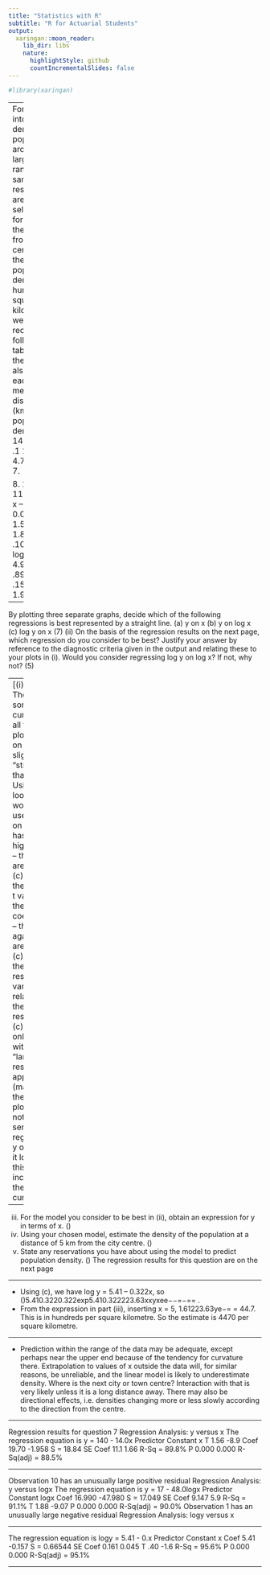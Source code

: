 ```yaml
---
title: "Statistics with R"
subtitle: "R for Actuarial Students"
output:
  xaringan::moon_reader:
    lib_dir: libs
    nature:
      highlightStyle: github
      countIncrementalSlides: false
---
```


```r

#library(xaringan)
```

---
For a study into the density of population around a large city, a random sample of 10
residential areas was selected, and for each area the distance from the city centre and
the population density in hundreds per square kilometre were recorded. The following
table shows the data and also the log of each measurement.
distance, x (km) population density, y
0.4
149
1.0
141
.1
10
4.5
46
4.7
7
6.5
40
7.

8.
15
9.7
7
11.7
5
(i)
log x
–0.916
0.000
1.11
1.504
1.548
1.87
1.988
.104
.7
.460
log y
5.004
4.949
4.65
.89
4.77
.689
.15
.708
1.946
1.609

---

By plotting three separate graphs, decide which of the following regressions is
best represented by a straight line.
(a)
y on x
(b) y on log x
(c) log y on x
(7)
(ii) On the basis of the regression results on the next page, which regression do
you consider to be best? Justify your answer by reference to the diagnostic
criteria given in the output and relating these to your plots in (i). Would you
consider regressing log y on log x? If not, why not?
(5)


---
[(i)]
* There is some curvature in all these plots; log y on x is slightly "straighter" than y on x. Using log x looks worst. So use log y on x.
*  (c) has the highest R2 – though all are good.
(c) also has the highest t values for the coefficients – though again all are good.
(c) also has the lowest residual variance relative to the mean response.
(c) is the only one without a "large" residual.
(c) appeared (marginally) the best plot.
It does not seem sensible to regress log y on log x; it looks as if this would increase the curvature.

---

(iii) For the model you consider to be best in (ii), obtain an expression for y in
terms of x.
()
(iv) Using your chosen model, estimate the density of the population at a distance
of 5 km from the city centre.
()
(v) State any reservations you have about using the model to predict population
density.
()
The regression results for this question are on the next page

---

* Using (c), we have log y = 5.41 – 0.322x, so
()5.410.3220.322exp5.410.322223.63xxyxee−−=−== .
*  From the expression in part (iii), inserting x = 5, 1.61223.63ye−= = 44.7. This is in hundreds per square kilometre. So the estimate is 4470 per square kilometre.


---

* Prediction within the range of the data may be adequate, except perhaps near the upper end because of the tendency for curvature there. Extrapolation to values of x outside the data will, for similar reasons, be unreliable, and the linear model is likely to underestimate density. Where is the next city or town centre? Interaction with that is very likely unless it is a long distance away. There may also be directional effects, i.e. densities changing more or less slowly according to the direction from the centre.
 
 

---

Regression results for question 7
Regression Analysis: y versus x
The regression equation is y = 140 - 14.0x
Predictor
Constant
x T
1.56
-8.9
Coef
19.70
-1.958
S = 18.84
SE Coef
11.1
1.66
R-Sq = 89.8%
P
0.000
0.000
R-Sq(adj) = 88.5%

---

Observation 10 has an unusually large positive residual
Regression Analysis: y versus logx
The regression equation is y = 17 - 48.0logx
Predictor
Constant
logx
Coef
16.990
-47.980
S = 17.049
SE Coef
9.147
5.9
R-Sq = 91.1%
T
1.88
-9.07
P
0.000
0.000
R-Sq(adj) = 90.0%
Observation 1 has an unusually large negative residual
Regression Analysis: logy versus x

---

The regression equation is logy = 5.41 - 0.x
Predictor
Constant
x
Coef
5.41
-0.157
S = 0.66544
SE Coef
0.161
0.045
T
.40
-1.6
R-Sq = 95.6%
P
0.000
0.000
R-Sq(adj) = 95.1%

---
 
 
